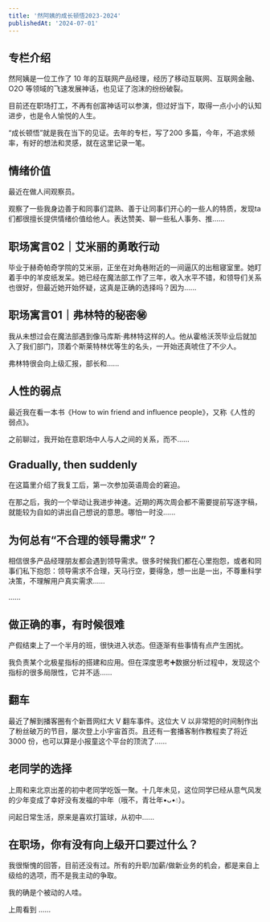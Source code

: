 ```yaml
---
title: '然阿姨的成长顿悟2023-2024'
publishedAt: '2024-07-01'
---
```


## 专栏介绍

然阿姨是一位工作了 10 年的互联网产品经理，经历了移动互联网、互联网金融、O2O 等领域的飞速发展神话，也见证了泡沫的纷纷破裂。

目前还在职场打工，不再有创富神话可以参演，但过好当下，取得一点小小的认知进步，也是令人愉悦的人生。

“成长顿悟”就是我在当下的见证。去年的专栏，写了200 多篇，今年，不追求频率，有好的想法和灵感，就在这里记录一笔。

## 情绪价值
最近在做人间观察员。

观察了一些我身边善于和同事们混熟、善于让同事们开心的一些人的特质，发现ta们都很擅长提供情绪价值给他人。表达赞美、聊一些私人事务、推......

## 职场寓言02｜艾米丽的勇敢行动
毕业于赫奇帕奇学院的艾米丽，正坐在对角巷附近的一间逼仄的出租寝室里。她盯着手中的羊皮纸发呆。她已经在魔法部工作了三年，收入水平不错，和领导们关系也很好，但最近她开始怀疑，这真是正确的选择吗？因为......

## 职场寓言01｜弗林特的秘密㊙️
我从未想过会在魔法部遇到像马库斯·弗林特这样的人。他从霍格沃茨毕业后就加入了我们部门，顶着个斯莱特林优等生的名头，一开始还真唬住了不少人。

弗林特很会向上级汇报，部长和......

## 人性的弱点
最近我在看一本书《How to win friend and influence people》，又称《人性的弱点》。

之前聊过，我开始在意职场中人与人之间的关系，而不......

## Gradually, then suddenly
在这篇里介绍了我复工后，第一次参加英语周会的窘迫。

在那之后，我的一个举动让我进步神速。近期的两次周会都不需要提前写逐字稿，就能较为自如的讲出自己想说的意思。哪怕一时没......

## 为何总有“不合理的领导需求”？
相信很多产品经理朋友都会遇到领导需求。很多时候我们都在心里抱怨，或者和同事们私下抱怨：领导需求不合理，天马行空，要得急，想一出是一出，不尊重科学决策，不理解用户真实需求……

......

## 做正确的事，有时候很难
产假结束上了一个半月的班，很快进入状态。但逐渐有些事情有点产生困扰。

我负责某个北极星指标的搭建和应用。但在深度思考➕数据分析过程中，发现这个指标的很多局限性，它并不适......

## 翻车
最近了解到播客圈有个新晋网红大 V 翻车事件。这位大 V 以非常短的时间制作出了粉丝破万的节目，屡次登上小宇宙首页。且还有一套播客制作教程卖了将近 3000 份，也可以算是小报童这个平台的顶流了......

## 老同学的选择
上周和来北京出差的初中老同学吃饭一聚。十几年未见，这位同学已经从意气风发的少年变成了幸好没有发福的中年（哦不，青壮年•ᴗ•💧）。

问起日常生活，原来是喜欢打篮球，从初中......

## 在职场，你有没有向上级开口要过什么？
我很惭愧的回答，目前还没有过。所有的升职/加薪/做新业务的机会，都是来自上级给的选项，而不是我主动的争取。

我的确是个被动的人哇。

上周看到 ......

